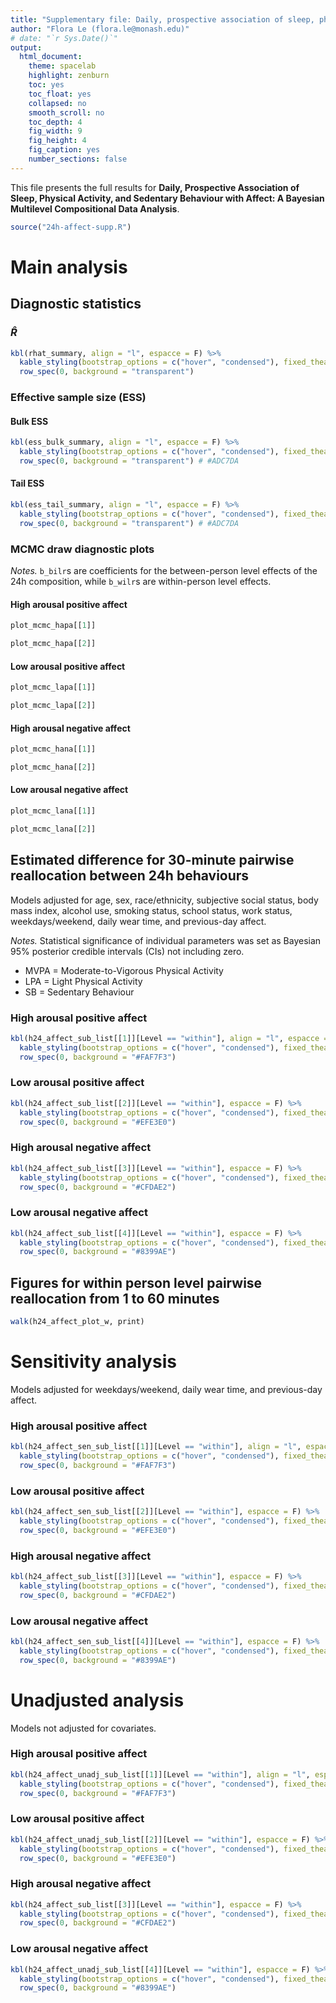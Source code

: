 ```yaml
---
title: "Supplementary file: Daily, prospective association of sleep, physical activity, and sedentary behaviour with affect: A Bayesian multilevel compositional data analysis "
author: "Flora Le (flora.le@monash.edu)"
# date: "`r Sys.Date()`"
output: 
  html_document:
    theme: spacelab
    highlight: zenburn
    toc: yes
    toc_float: yes
    collapsed: no
    smooth_scroll: no
    toc_depth: 4
    fig_width: 9
    fig_height: 4
    fig_caption: yes
    number_sections: false
---
```


This file presents the full 
results for 
**Daily, Prospective Association of Sleep, Physical Activity, and Sedentary Behaviour with Affect: A Bayesian Multilevel Compositional Data Analysis**.

```r
source("24h-affect-supp.R")
```

# Main analysis

## Diagnostic statistics
### ${\hat{R}}$
```r
kbl(rhat_summary, align = "l", espacce = F) %>%
  kable_styling(bootstrap_options = c("hover", "condensed"), fixed_thead = T) %>%
  row_spec(0, background = "transparent")
```

### Effective sample size (ESS)
#### Bulk ESS
```r
kbl(ess_bulk_summary, align = "l", espacce = F) %>%
  kable_styling(bootstrap_options = c("hover", "condensed"), fixed_thead = T) %>%
  row_spec(0, background = "transparent") # #ADC7DA
```

#### Tail ESS
```r
kbl(ess_tail_summary, align = "l", espacce = F) %>%
  kable_styling(bootstrap_options = c("hover", "condensed"), fixed_thead = T) %>%
  row_spec(0, background = "transparent") # #ADC7DA
```
### MCMC draw diagnostic plots
*Notes.* `b_bilr`s are coefficients for the between-person level effects of the 24h composition, 
while `b_wilr`s are within-person level effects. 

#### High arousal positive affect
```r
plot_mcmc_hapa[[1]]
```
```r
plot_mcmc_hapa[[2]]
```

#### Low arousal positive affect
```r
plot_mcmc_lapa[[1]]
```
```r
plot_mcmc_lapa[[2]]
```

#### High arousal negative affect
```r
plot_mcmc_hana[[1]]
```
```r
plot_mcmc_hana[[2]]
```

#### Low arousal negative affect
```r
plot_mcmc_lana[[1]]
```
```r
plot_mcmc_lana[[2]]
```

## Estimated difference for 30-minute pairwise reallocation between 24h behaviours
Models adjusted for age, sex, race/ethnicity, subjective social status, body mass index, alcohol use, smoking status, school status, work status, weekdays/weekend, daily wear time, and previous-day affect.

*Notes.* Statistical significance of individual parameters was set as Bayesian 95% posterior credible intervals (CIs) not including zero.

* MVPA = Moderate-to-Vigorous Physical Activity
* LPA = Light Physical Activity
* SB = Sedentary Behaviour

### High arousal positive affect
```r
kbl(h24_affect_sub_list[[1]][Level == "within"], align = "l", espacce = F) %>%
  kable_styling(bootstrap_options = c("hover", "condensed"), fixed_thead = T) %>%
  row_spec(0, background = "#FAF7F3")
```

### Low arousal positive affect
```r
kbl(h24_affect_sub_list[[2]][Level == "within"], espacce = F) %>%
  kable_styling(bootstrap_options = c("hover", "condensed"), fixed_thead = T) %>%
  row_spec(0, background = "#EFE3E0")
```

### High arousal negative affect
```r
kbl(h24_affect_sub_list[[3]][Level == "within"], espacce = F) %>%
  kable_styling(bootstrap_options = c("hover", "condensed"), fixed_thead = T) %>%
  row_spec(0, background = "#CFDAE2")
```

### Low arousal negative affect
```r
kbl(h24_affect_sub_list[[4]][Level == "within"], espacce = F) %>%
  kable_styling(bootstrap_options = c("hover", "condensed"), fixed_thead = T) %>%
  row_spec(0, background = "#8399AE")
```

## Figures for within person level pairwise reallocation from 1 to 60 minutes

```r
walk(h24_affect_plot_w, print)
```

# Sensitivity analysis
Models adjusted for weekdays/weekend, daily wear time, and previous-day affect.

### High arousal positive affect
 
```r
kbl(h24_affect_sen_sub_list[[1]][Level == "within"], align = "l", espacce = F) %>%
  kable_styling(bootstrap_options = c("hover", "condensed"), fixed_thead = T) %>%
  row_spec(0, background = "#FAF7F3")
```

### Low arousal positive affect
 
```r
kbl(h24_affect_sen_sub_list[[2]][Level == "within"], espacce = F) %>%
  kable_styling(bootstrap_options = c("hover", "condensed"), fixed_thead = T) %>%
  row_spec(0, background = "#EFE3E0")
```

### High arousal negative affect
 
```r
kbl(h24_affect_sub_list[[3]][Level == "within"], espacce = F) %>%
  kable_styling(bootstrap_options = c("hover", "condensed"), fixed_thead = T) %>%
  row_spec(0, background = "#CFDAE2")
```

### Low arousal negative affect
 
```r
kbl(h24_affect_sen_sub_list[[4]][Level == "within"], espacce = F) %>%
  kable_styling(bootstrap_options = c("hover", "condensed"), fixed_thead = T) %>%
  row_spec(0, background = "#8399AE")
```

# Unadjusted analysis
Models not adjusted for covariates.

### High arousal positive affect
 
```r
kbl(h24_affect_unadj_sub_list[[1]][Level == "within"], align = "l", espacce = F) %>%
  kable_styling(bootstrap_options = c("hover", "condensed"), fixed_thead = T) %>%
  row_spec(0, background = "#FAF7F3")
```

### Low arousal positive affect
 
```r
kbl(h24_affect_unadj_sub_list[[2]][Level == "within"], espacce = F) %>%
  kable_styling(bootstrap_options = c("hover", "condensed"), fixed_thead = T) %>%
  row_spec(0, background = "#EFE3E0")
```

### High arousal negative affect
 
```r
kbl(h24_affect_sub_list[[3]][Level == "within"], espacce = F) %>%
  kable_styling(bootstrap_options = c("hover", "condensed"), fixed_thead = T) %>%
  row_spec(0, background = "#CFDAE2")
```

### Low arousal negative affect
 
```r
kbl(h24_affect_unadj_sub_list[[4]][Level == "within"], espacce = F) %>%
  kable_styling(bootstrap_options = c("hover", "condensed"), fixed_thead = T) %>%
  row_spec(0, background = "#8399AE")
```
